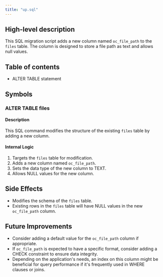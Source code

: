 ```yaml
---
title: "up.sql"
---
```


## High-level description
This SQL migration script adds a new column named `oc_file_path` to the `files` table. The column is designed to store a file path as text and allows null values.

## Table of contents
- ALTER TABLE statement

## Symbols

### ALTER TABLE files
#### Description
This SQL command modifies the structure of the existing `files` table by adding a new column.

#### Internal Logic
1. Targets the `files` table for modification.
2. Adds a new column named `oc_file_path`.
3. Sets the data type of the new column to TEXT.
4. Allows NULL values for the new column.

## Side Effects
- Modifies the schema of the `files` table.
- Existing rows in the `files` table will have NULL values in the new `oc_file_path` column.

## Future Improvements
- Consider adding a default value for the `oc_file_path` column if appropriate.
- If `oc_file_path` is expected to have a specific format, consider adding a CHECK constraint to ensure data integrity.
- Depending on the application's needs, an index on this column might be beneficial for query performance if it's frequently used in WHERE clauses or joins.